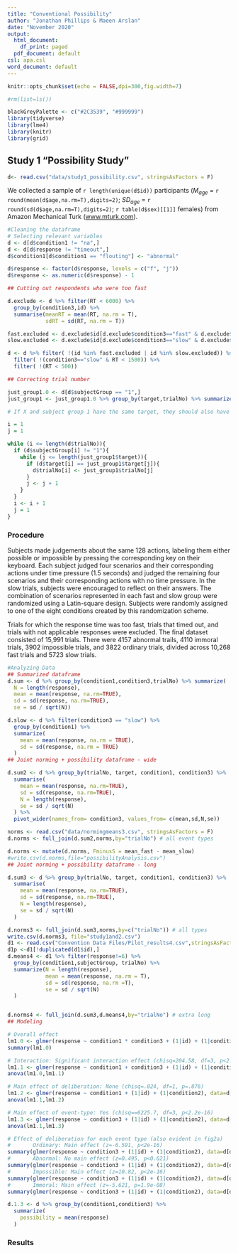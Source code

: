 ---
title: "Conventional Possibility"
author: "Jonathan Phillips & Maeen Arslan"
date: "November 2020"
output:
  html_document:
    df_print: paged
  pdf_document: default
csl: apa.csl
word_document: default
---
  
```{r setup, include=FALSE}

knitr::opts_chunk$set(echo = FALSE,dpi=300,fig.width=7)

#rm(list=ls())

blackGreyPalette <- c("#2C3539", "#999999") 
library(tidyverse)
library(lme4)
library(knitr)
library(grid)

```

## Study 1 "Possibility Study"
```{r data study 1, echo=FALSE}
d<- read.csv("data/study1_possibility.csv", stringsAsFactors = F)
```

We collected a sample of `r length(unique(d$id))` participants ($M_{age}$ = `r round(mean(d$age,na.rm=T),digits=2)`; $SD_{age}$ = `r round(sd(d$age,na.rm=T),digits=2)`; `r table(d$sex)[[1]]` females) from Amazon Mechanical Turk ([www.mturk.com]( www.mturk.com)).




```{r norming cleaning, echo=FALSE, message=FALSE}
#Cleaning the dataframe
# Selecting relevant variables
d <- d[d$condition1 != "na",]
d <- d[d$response != "timeout",]
d$condition1[d$condition1 == "flouting"] <- "abnormal"

d$response <- factor(d$response, levels = c("f", "j"))
d$response <- as.numeric(d$response) - 1

## Cutting out respondents who were too fast

d.exclude <- d %>% filter(RT < 6000) %>%
  group_by(condition3,id) %>%
  summarise(meanRT = mean(RT, na.rm = T),
            sdRT = sd(RT, na.rm = T))

fast.excluded <- d.exclude$id[d.exclude$condition3=="fast" & d.exclude$meanRT<800]
slow.excluded <- d.exclude$id[d.exclude$condition3=="slow" & d.exclude$meanRT<1000]

d <- d %>% filter( !(id %in% fast.excluded | id %in% slow.excluded)) %>%
  filter( !(condition3=="slow" & RT < 1500)) %>%
  filter( !(RT < 500))

## Correcting trial number

just_group1.0 <- d[d$subjectGroup == "1",]
just_group1 <- just_group1.0 %>% group_by(target,trialNo) %>% summarize(n = length(trialNo))

# If X and subject group 1 have the same target, they should also have the same trial number

i = 1
j = 1

while (i <= length(d$trialNo)){
  if (d$subjectGroup[i] != "1"){
    while (j <= length(just_group1$target)){
      if (d$target[i] == just_group1$target[j]){
        d$trialNo[i] <- just_group1$trialNo[j]
      }
      j <- j + 1
    }
  }
  i <- i + 1
  j = 1
}

```



### Procedure

Subjects made judgements about the same 128 actions, labeling them either possible or
impossible by pressing the corresponding key on their keyboard. Each subject judged four
scenarios and their corresponding actions under time pressure (1.5 seconds) and judged the
remaining four scenarios and their corresponding actions with no time pressure. In the slow
trials, subjects were encouraged to reflect on their answers. The combination of scenarios
represented in each fast and slow group were randomized using a Latin-square design. Subjects
were randomly assigned to one of the eight conditions created by this randomization scheme.

Trials for which the response time was too fast, trials that timed out, and trials with not
applicable responses were excluded. The final dataset consisted of 15,991 trials. There were
4157 abnormal trails, 4110 immoral trials, 3902 impossible trials, and 3822 ordinary trials,
divided across 10,268 fast trials and 5723 slow trials.

```{r analysis, echo=FALSE, message=FALSE}
#Analyzing Data
## Summarized dataframe
d.sum <- d %>% group_by(condition1,condition3,trialNo) %>% summarize(
  N = length(response),
  mean = mean(response, na.rm=TRUE),
  sd = sd(response, na.rm=TRUE),
  se = sd / sqrt(N))

d.slow <- d %>% filter(condition3 == "slow") %>%
  group_by(condition1) %>%
  summarize(
    mean = mean(response, na.rm = TRUE),
    sd = sd(response, na.rm = TRUE)
  )
## Joint norming + possibility dataframe - wide

d.sum2 <- d %>% group_by(trialNo, target, condition1, condition3) %>% 
  summarise(
    mean = mean(response, na.rm=TRUE),
    sd = sd(response, na.rm=TRUE),
    N = length(response),
    se = sd / sqrt(N)
  ) %>%
  pivot_wider(names_from= condition3, values_from= c(mean,sd,N,se)) 

norms <- read.csv("data/normingmeans3.csv", stringsAsFactors = F)
d.norms <- full_join(d.sum2,norms,by="trialNo") # all event types

d.norms <- mutate(d.norms, FminusS = mean_fast - mean_slow)
#write.csv(d.norms,file="possibilityAnalysis.csv")
## Joint norming + possibility dataframe - long

d.sum3 <- d %>% group_by(trialNo, target, condition1, condition3) %>% 
  summarise(
    mean = mean(response, na.rm=TRUE),
    sd = sd(response, na.rm=TRUE),
    N = length(response),
    se = sd / sqrt(N)
  )

d.norms3 <- full_join(d.sum3,norms,by=c("trialNo")) # all types
write.csv(d.norms3, file="study1and2.csv")
d1 <- read.csv("Convention Data Files/Pilot_results4.csv",stringsAsFactors = F) #needed for end variable of d.norms4
d1p <-d1[!duplicated(d1$id),]
d.means4 <- d1 %>% filter(response!=6) %>% 
  group_by(condition1,subjectGroup, trialNo) %>%
  summarize(N = length(response),
            mean = mean(response, na.rm = T),
            sd = sd(response, na.rm =T),
            se = sd / sqrt(N)
  ) 


d.norms4 <- full_join(d.sum3,d.means4,by="trialNo") # extra long
## Modeling

# Overall effect
lm1.0 <- glmer(response ~ condition1 * condition3 + (1|id) + (1|condition2), data=d, family = "binomial", control = glmerControl(optimizer = c("optimx"), optCtrl = list(method = "nlminb")))
summary(lm1.0)

# Interaction: Significant interaction effect (chisq=204.58, df=3, p<2.2e-16)
lm1.1 <- glmer(response ~ condition1 + condition3 + (1|id) + (1|condition2), data=d, family = "binomial",  control = glmerControl(optimizer = c("optimx"), optCtrl = list(method = "nlminb")))
anova(lm1.0,lm1.1)

# Main effect of deliberation: None (chisq=.024, df=1, p=.876)
lm1.2 <- glmer(response ~ condition1 + (1|id) + (1|condition2), data=d, family = "binomial",  control = glmerControl(optimizer = c("optimx"), optCtrl = list(method = "nlminb")))
anova(lm1.1,lm1.2)

# Main effect of event-type: Yes (chisq==6225.7, df=3, p<2.2e-16)
lm1.3 <- glmer(response ~ condition3 + (1|id) + (1|condition2), data=d, family = "binomial", control = glmerControl(optimizer = c("optimx"), optCtrl = list(method = "nlminb")))
anova(lm1.1,lm1.3)

# Effect of deliberation for each event type (also evident in fig2a)
#       Ordinary: Main effect (z=-6.591, p<2e-16)
summary(glmer(response ~ condition3 + (1|id) + (1|condition2), data=d[d$condition1=="ordinary",], family = "binomial"))
#       Abnormal: No main effect (z=0.495, p<0.621)
summary(glmer(response ~ condition3 + (1|id) + (1|condition2), data=d[d$condition1=="abnormal",], family = "binomial"))
#       Impossible: Main effect (z=10.82, p<2e-16)
summary(glmer(response ~ condition3 + (1|id) + (1|condition2), data=d[d$condition1=="impossible",], family = "binomial"))
#       Immoral: Main effect (z=-5.621, p=1.9e-08)
summary(glmer(response ~ condition3 + (1|id) + (1|condition2), data=d[d$condition1=="immoral",], family = "binomial"))

d.1.3 <- d %>% group_by(condition1,condition3) %>%
  summarize(
    possibility = mean(response)
  )
```
### Results
